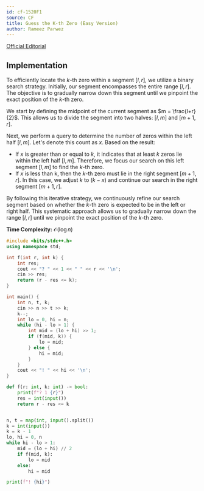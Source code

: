 ```yaml
---
id: cf-1520F1
source: CF
title: Guess the K-th Zero (Easy Version)
author: Rameez Parwez
---
```


[Official Editorial](https://codeforces.com/blog/entry/90342?locale=en)

## Implementation
To efficiently locate the $k$-th zero within a segment $[l, r]$, we utilize a binary search strategy. Initially, our segment encompasses the entire range $[l, r]$. The objective is to gradually narrow down this segment until we pinpoint the exact position of the $k$-th zero.

We start by defining the midpoint of the current segment as $m = \frac{l+r}{2}$. This allows us to divide the segment into two halves: $[l, m]$ and $[m+1, r]$.

Next, we perform a query to determine the number of zeros within the left half $[l, m]$. Let's denote this count as $x$. Based on the result:
- If $x$ is greater than or equal to $k$, it indicates that at least $k$ zeros lie within the left half $[l, m]$. Therefore, we focus our search on this left segment $[l, m]$ to find the $k$-th zero.
- If $x$ is less than k, then the $k$-th zero must lie in the right segment $[m+1, r]$. In this case, we adjust $k$ to $(k - x)$ and continue our search in the right segment $[m+1, r]$.

By following this iterative strategy, we continuously refine our search segment based on whether the $k$-th zero is expected to be in the left or right half. This systematic approach allows us to gradually narrow down the range $[l, r]$ until we pinpoint the exact position of the $k$-th zero.

**Time Complexity:** $\mathcal{O}(\log n)$

<LanguageSection>

<CPPSection>

```cpp
#include <bits/stdc++.h>
using namespace std;

int f(int r, int k) {
	int res;
	cout << "? " << 1 << " " << r << '\n';
	cin >> res;
	return (r - res <= k);
}

int main() {
	int n, t, k;
	cin >> n >> t >> k;
	k--;
	int lo = 0, hi = n;
	while (hi - lo > 1) {
		int mid = (lo + hi) >> 1;
		if (f(mid, k)) {
			lo = mid;
		} else {
			hi = mid;
		}
	}
	cout << "! " << hi << '\n';
}
```
</CPPSection>

<PySection>

```py
def f(r: int, k: int) -> bool:
	print(f"? 1 {r}")
	res = int(input())
	return r - res <= k


n, t = map(int, input().split())
k = int(input())
k = k - 1
lo, hi = 0, n
while hi - lo > 1:
	mid = (lo + hi) // 2
	if f(mid, k):
		lo = mid
	else:
		hi = mid

print(f"! {hi}")
```

</PySection>

</LanguageSection>
